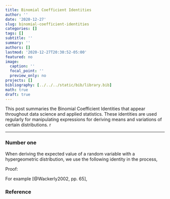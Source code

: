 ```yaml
---
title: Binomial Coefficient Identities
author: ''
date: '2020-12-27'
slug: binomial-coefficient-identities
categories: []
tags: []
subtitle: ''
summary: ''
authors: []
lastmod: '2020-12-27T20:30:52-05:00'
featured: no
image:
  caption: ''
  focal_point: ''
  preview_only: no
projects: []
bibliography: [../../../static/bib/library.bib]
math: true
draft: true
---
```

This post summaries the Binomial Coefficient Identities that appear throughout data science and applied statistics. These identities are used regularly for manipulating expressions for deriving means and variations of certain distributions.
r 
$\renewcommand{\qedsymbolred}  {\color{red}   \rule{0.5em}{0.5em}}$
$\renewcommand{\qedsymbolblack}{\color{black} \rule{0.5em}{0.5em}}$
$\renewcommand{\qedsymbolwhite}{\color{white} \rule{0.5em}{0.5em}}$
$\renewcommand{\qedsymbol}     {\color{black} \rule{0.5em}{0.5em}}$

----

### Number one

When deriving the expected value of a random variable with a hypergeometric distribution, we use the following identity in the process,

\begin{equation}
{N \choose n} = \left( \frac Nn \right) {N-1 \choose n-1}.
\end{equation}

Proof:

\begin{align}
{N \choose n} = \ & {N \choose n}         \\\\
              = \ & \frac{N!} {n! (N-n)!} \\\\
              = \ & \frac{N\cdot(N-1)!} {n\cdot(n-1)! (N-n)!} \\\\
              = \ & \left( \frac Nn \right) \frac{(N-1)!} {(n-1)! (N-n)!} \\\\
              = \ & \left( \frac Nn \right) {N-1 \choose n-1} \ \ \ \ \qedsymbol
\end{align}

For example [@Wackerly2002, pp. 65],

\begin{align}
\mathbb{E}[X] = \ & \sum_{x \in S} x \frac{{N_1 \choose x}{N_2 \choose {n-x}}}{\color{red} {N \choose n}} \\\\
              = \ & \sum_{x \in S} x \frac{N_1 !}{x! (N_1 - x)!} \frac{{N_2 \choose {n-x}}}{\color{red} \left(\frac Nn \right) {N-1 \choose n-1}}
\end{align}

### Reference
